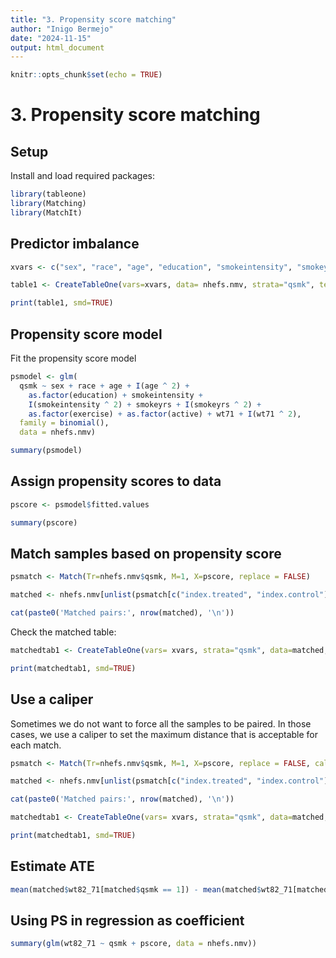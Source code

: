 ```yaml
---
title: "3. Propensity score matching"
author: "Inigo Bermejo"
date: "2024-11-15"
output: html_document
---
```


```r
knitr::opts_chunk$set(echo = TRUE)
```

# 3. Propensity score matching

## Setup

Install and load required packages:

```r
library(tableone)
library(Matching)
library(MatchIt)

```

## Predictor imbalance

```r
xvars <- c("sex", "race", "age", "education", "smokeintensity", "smokeyrs", "exercise", "active")

table1 <- CreateTableOne(vars=xvars, data= nhefs.nmv, strata="qsmk", test = FALSE)

print(table1, smd=TRUE)

```

## Propensity score model

Fit the propensity score model

```r
psmodel <- glm(
  qsmk ~ sex + race + age + I(age ^ 2) +
    as.factor(education) + smokeintensity +
    I(smokeintensity ^ 2) + smokeyrs + I(smokeyrs ^ 2) +
    as.factor(exercise) + as.factor(active) + wt71 + I(wt71 ^ 2),
  family = binomial(),
  data = nhefs.nmv)

summary(psmodel)

```

## Assign propensity scores to data

```r

pscore <- psmodel$fitted.values

summary(pscore)

```

## Match samples based on propensity score

```r

psmatch <- Match(Tr=nhefs.nmv$qsmk, M=1, X=pscore, replace = FALSE)

matched <- nhefs.nmv[unlist(psmatch[c("index.treated", "index.control")]),]

cat(paste0('Matched pairs:', nrow(matched), '\n'))
```

Check the matched table:

```r
matchedtab1 <- CreateTableOne(vars= xvars, strata="qsmk", data=matched, test = FALSE)

print(matchedtab1, smd=TRUE)

```

## Use a caliper 

Sometimes we do not want to force all the samples to be paired. In those cases, we use a caliper to set the maximum distance that is acceptable for each match.

```r
psmatch <- Match(Tr=nhefs.nmv$qsmk, M=1, X=pscore, replace = FALSE, caliper = 0.1)

matched <- nhefs.nmv[unlist(psmatch[c("index.treated", "index.control")]),]

cat(paste0('Matched pairs:', nrow(matched), '\n'))

matchedtab1 <- CreateTableOne(vars= xvars, strata="qsmk", data=matched, test = FALSE)

print(matchedtab1, smd=TRUE)

```

## Estimate ATE

```r
mean(matched$wt82_71[matched$qsmk == 1]) - mean(matched$wt82_71[matched$qsmk == 0])
```

## Using PS in regression as coefficient

```r
summary(glm(wt82_71 ~ qsmk + pscore, data = nhefs.nmv))
```
